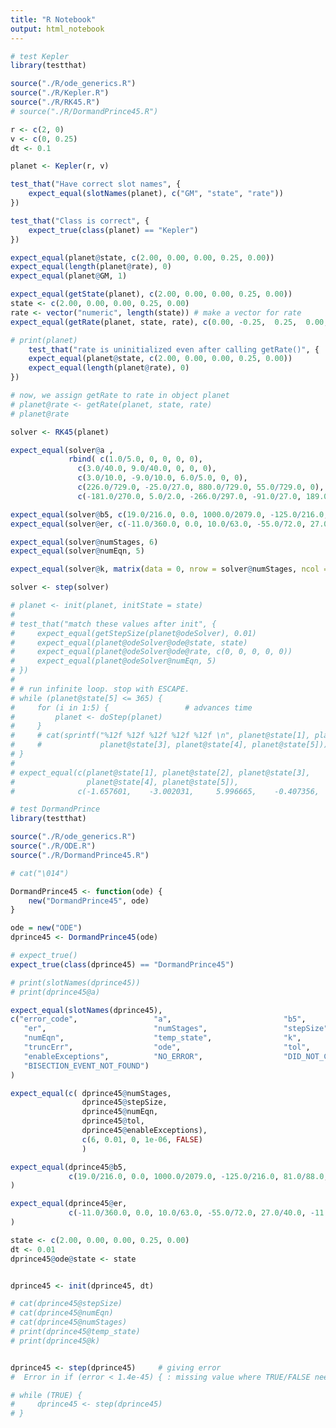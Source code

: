 ```yaml
---
title: "R Notebook"
output: html_notebook
---
```


```r
# test Kepler
library(testthat)

source("./R/ode_generics.R")
source("./R/Kepler.R")
source("./R/RK45.R")
# source("./R/DormandPrince45.R")

r <- c(2, 0)
v <- c(0, 0.25)
dt <- 0.1

planet <- Kepler(r, v)

test_that("Have correct slot names", {
    expect_equal(slotNames(planet), c("GM", "state", "rate"))
})

test_that("Class is correct", {
    expect_true(class(planet) == "Kepler")
})

expect_equal(planet@state, c(2.00, 0.00, 0.00, 0.25, 0.00))
expect_equal(length(planet@rate), 0)
expect_equal(planet@GM, 1)

expect_equal(getState(planet), c(2.00, 0.00, 0.00, 0.25, 0.00))
state <- c(2.00, 0.00, 0.00, 0.25, 0.00)
rate <- vector("numeric", length(state)) # make a vector for rate
expect_equal(getRate(planet, state, rate), c(0.00, -0.25,  0.25,  0.00,  1.00))

# print(planet)
    test_that("rate is uninitialized even after calling getRate()", {
    expect_equal(planet@state, c(2.00, 0.00, 0.00, 0.25, 0.00))
    expect_equal(length(planet@rate), 0)
})

# now, we assign getRate to rate in object planet    
# planet@rate <- getRate(planet, state, rate)    
# planet@rate  

solver <- RK45(planet)

expect_equal(solver@a , 
             rbind( c(1.0/5.0, 0, 0, 0, 0), 
               c(3.0/40.0, 9.0/40.0, 0, 0, 0), 
               c(3.0/10.0, -9.0/10.0, 6.0/5.0, 0, 0), 
               c(226.0/729.0, -25.0/27.0, 880.0/729.0, 55.0/729.0, 0), 
               c(-181.0/270.0, 5.0/2.0, -266.0/297.0, -91.0/27.0, 189.0/55.0)))

expect_equal(solver@b5, c(19.0/216.0, 0.0, 1000.0/2079.0, -125.0/216.0, 81.0/88.0, 5.0/56.0))
expect_equal(solver@er, c(-11.0/360.0, 0.0, 10.0/63.0, -55.0/72.0, 27.0/40.0, -11.0/280.0))

expect_equal(solver@numStages, 6)
expect_equal(solver@numEqn, 5)

expect_equal(solver@k, matrix(data = 0, nrow = solver@numStages, ncol = solver@numEqn))

solver <- step(solver)

# planet <- init(planet, initState = state)
# 
# test_that("match these values after init", {
#     expect_equal(getStepSize(planet@odeSolver), 0.01)
#     expect_equal(planet@odeSolver@ode@state, state)
#     expect_equal(planet@odeSolver@ode@rate, c(0, 0, 0, 0, 0))
#     expect_equal(planet@odeSolver@numEqn, 5)
# })
# 
# # run infinite loop. stop with ESCAPE.
# while (planet@state[5] <= 365) {
#     for (i in 1:5) {                 # advances time
#         planet <- doStep(planet)
#     }
#     # cat(sprintf("%12f %12f %12f %12f %12f \n", planet@state[1], planet@state[2], 
#     #             planet@state[3], planet@state[4], planet@state[5]))
# }
# 
# expect_equal(c(planet@state[1], planet@state[2], planet@state[3], 
#                planet@state[4], planet@state[5]), 
#              c(-1.657601,    -3.002031,     5.996665,    -0.407356,   365.050000 ))
```





```r
# test DormandPrince
library(testthat)

source("./R/ode_generics.R")
source("./R/ODE.R")
source("./R/DormandPrince45.R")

# cat("\014")

DormandPrince45 <- function(ode) {
    new("DormandPrince45", ode)
}

ode = new("ODE")
dprince45 <- DormandPrince45(ode)

# expect_true()
expect_true(class(dprince45) == "DormandPrince45")

# print(slotNames(dprince45))
# print(dprince45@a)

expect_equal(slotNames(dprince45),
c("error_code",                 "a",                         "b5",
   "er",                        "numStages",                 "stepSize",                 
   "numEqn",                    "temp_state",                "k",                        
   "truncErr",                  "ode",                       "tol",                      
   "enableExceptions",          "NO_ERROR",                  "DID_NOT_CONVERGE",         
   "BISECTION_EVENT_NOT_FOUND")
)

expect_equal(c( dprince45@numStages, 
                dprince45@stepSize,
                dprince45@numEqn,
                dprince45@tol,
                dprince45@enableExceptions),
                c(6, 0.01, 0, 1e-06, FALSE)
                )

expect_equal(dprince45@b5,
             c(19.0/216.0, 0.0, 1000.0/2079.0, -125.0/216.0, 81.0/88.0, 5.0/56.0)
)

expect_equal(dprince45@er,
             c(-11.0/360.0, 0.0, 10.0/63.0, -55.0/72.0, 27.0/40.0, -11.0/280.0)
)

state <- c(2.00, 0.00, 0.00, 0.25, 0.00)
dt <- 0.01
dprince45@ode@state <- state


dprince45 <- init(dprince45, dt)

# cat(dprince45@stepSize)
# cat(dprince45@numEqn)
# cat(dprince45@numStages)
# print(dprince45@temp_state)
# print(dprince45@k)


dprince45 <- step(dprince45)     # giving error
#  Error in if (error < 1.4e-45) { : missing value where TRUE/FALSE needed

# while (TRUE) {
#     dprince45 <- step(dprince45)
# }
```

